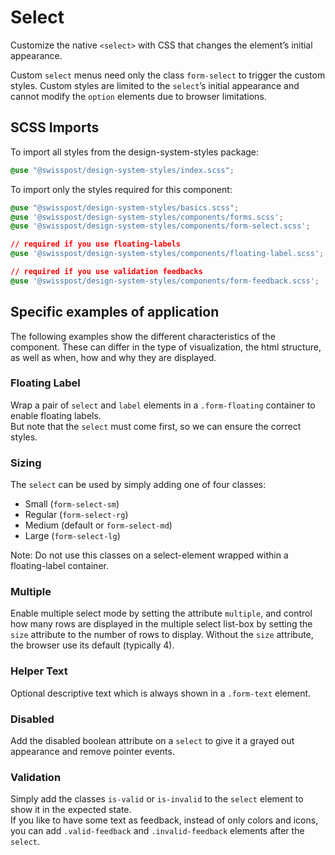 
<Meta title="Components/Select" />

# Select

<p class="lead">
  Customize the native <code>&lt;select&gt;</code> with CSS that changes the element’s initial
  appearance.
</p>

Custom `select` menus need only the class `form-select` to trigger the custom styles. Custom styles are limited to the `select`’s initial appearance and cannot modify the `option` elements due to browser limitations.

<Canvas>
  <Story id="components-select--default" />
</Canvas>
<ArgsTable story="^" />

## SCSS Imports

To import all styles from the design-system-styles package:

```css dark
@use "@swisspost/design-system-styles/index.scss";
```

To import only the styles required for this component:

```css dark
@use "@swisspost/design-system-styles/basics.scss";
@use '@swisspost/design-system-styles/components/forms.scss';
@use '@swisspost/design-system-styles/components/form-select.scss';

// required if you use floating-labels
@use '@swisspost/design-system-styles/components/floating-label.scss';

// required if you use validation feedbacks
@use '@swisspost/design-system-styles/components/form-feedback.scss';
```

## Specific examples of application

The following examples show the different characteristics of the component. These can differ in the type of visualization, the html structure, as well as when, how and why they are displayed.

### Floating Label

Wrap a pair of `select` and `label` elements in a `.form-floating` container to enable floating labels.<br/>
But note that the `select` must come first, so we can ensure the correct styles.

<Canvas>
  <Story id="components-select--floating-label" />
</Canvas>

### Sizing

The `select` can be used by simply adding one of four classes:

- Small (`form-select-sm`)
- Regular (`form-select-rg`)
- Medium (default or `form-select-md`)
- Large (`form-select-lg`)

<p class="text-danger">
  Note: Do not use this classes on a select-element wrapped within a floating-label container.
</p>

<Canvas>
  <Story id="components-select--size" />
</Canvas>

### Multiple

Enable multiple select mode by setting the attribute `multiple`, and control how many rows are displayed in the multiple select list-box by setting the `size` attribute to the number of rows to display. Without the `size` attribute, the browser use its default (typically 4).

<Canvas>
  <Story id="components-select--multiple" />
</Canvas>

### Helper Text

Optional descriptive text which is always shown in a `.form-text` element.

<Canvas>
  <Story id="components-select--helper-text" />
</Canvas>

### Disabled

Add the disabled boolean attribute on a `select` to give it a grayed out appearance and remove pointer events.

<Canvas>
  <Story id="components-select--disabled" />
</Canvas>

### Validation

Simply add the classes `is-valid` or `is-invalid` to the `select` element to show it in the expected state.<br/>
If you like to have some text as feedback, instead of only colors and icons, you can add `.valid-feedback` and `.invalid-feedback` elements after the `select`.

<Canvas>
  <Story id="components-select--validation" />
</Canvas>
